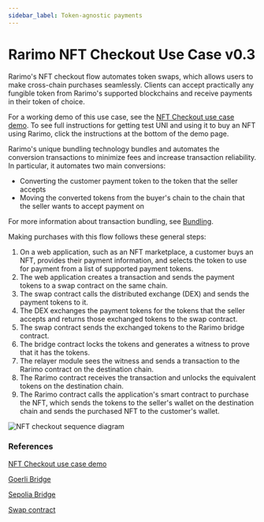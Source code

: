 ```yaml
---
sidebar_label: Token-agnostic payments
---
```


# Rarimo NFT Checkout Use Case v0.3

Rarimo's NFT checkout flow automates token swaps, which allows users to make cross-chain purchases seamlessly.
Clients can accept practically any fungible token from Rarimo's supported blockchains and receive payments in their token of choice.

For a working demo of this use case, see the [NFT Checkout use case demo](https://nft-checkout.rarimo.com/).
To see full instructions for getting test UNI and using it to buy an NFT using Rarimo, click the instructions at the bottom of the demo page.

Rarimo's unique bundling technology bundles and automates the conversion transactions to minimize fees and increase transaction reliability.
In particular, it automates two main conversions:

- Converting the customer payment token to the token that the seller accepts
- Moving the converted tokens from the buyer's chain to the chain that the seller wants to accept payment on

For more information about transaction bundling, see [Bundling](../overview/bundling).

Making purchases with this flow follows these general steps:

1. On a web application, such as an NFT marketplace, a customer buys an NFT, provides their payment information, and selects the token to use for payment from a list of supported payment tokens.
1. The web application creates a transaction and sends the payment tokens to a swap contract on the same chain.
1. The swap contract calls the distributed exchange (DEX) and sends the payment tokens to it.
1. The DEX exchanges the payment tokens for the tokens that the seller accepts and returns those exchanged tokens to the swap contract.
1. The swap contract sends the exchanged tokens to the Rarimo bridge contract.
1. The bridge contract locks the tokens and generates a witness to prove that it has the tokens.
1. The relayer module sees the witness and sends a transaction to the Rarimo contract on the destination chain.
1. The Rarimo contract receives the transaction and unlocks the equivalent tokens on the destination chain.
1. The Rarimo contract calls the application's smart contract to purchase the NFT, which sends the tokens to the seller's wallet on the destination chain and sends the purchased NFT to the customer's wallet.

![NFT checkout sequence diagram](/img/nft-settlement.png)

### References

[NFT Checkout use case demo](https://nft-checkout.rarimo.com/)

[Goerli Bridge](https://goerli.etherscan.io/address/0x6EA0C45bAC29a2A2769ec14f4BCD959b07780106)

[Sepolia Bridge](https://sepolia.etherscan.io/address/0x300f5ee2409c999eba1bfdadb4cf5d16a45500ac)

[Swap contract](https://goerli.etherscan.io/address/0x1840Bc40c28af54dF509A7e5dfC31723E5331d4D)
